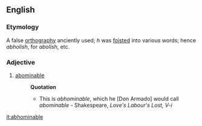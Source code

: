 ==English==

===Etymology===
A false [[orthography]] anciently used; ''h'' was [[foisted]] into various words; hence ''abholish'', for ''abolish'', etc.

===Adjective===
{{en-adj}}

# [[abominable]] 
#:'''Quotation'''
#:*This is ''abhominable'', which he [Don Armado] would call ''abominable'' - Shakespeare, ''Love's Labour's Lost, V-i''

[[it:abhominable]]